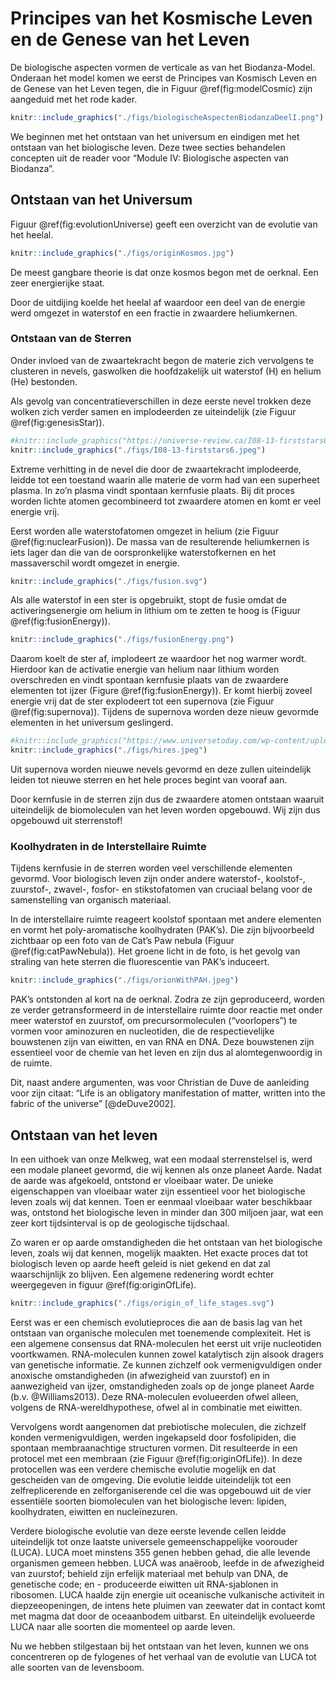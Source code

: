 # Principes van het Kosmische Leven en de Genese van het Leven

De biologische aspecten vormen de verticale as van het Biodanza-Model. Onderaan het model komen we eerst de Principes van Kosmisch Leven en de Genese van het Leven tegen, die in Figuur \@ref(fig:modelCosmic) zijn aangeduid met het rode kader. 

```r
knitr::include_graphics("./figs/biologischeAspectenBiodanzaDeelI.png")
```

We beginnen met het ontstaan van het universum en eindigen met het ontstaan van het biologische leven. Deze twee secties behandelen concepten uit de reader voor "Module IV: Biologische aspecten van Biodanza". 

## Ontstaan van het Universum

Figuur \@ref(fig:evolutionUniverse) geeft een overzicht van de evolutie van het heelal. 

```r
knitr::include_graphics("./figs/originKosmos.jpg")
```

De meest gangbare theorie is dat onze kosmos begon met de oerknal. Een zeer energierijke staat.

Door de uitdijing koelde het heelal af waardoor een deel van de energie werd omgezet in waterstof en een fractie in zwaardere heliumkernen.


### Ontstaan van de Sterren

Onder invloed van de zwaartekracht begon de materie zich vervolgens te clusteren in nevels, gaswolken die hoofdzakelijk uit waterstof (H) en helium (He) bestonden.

Als gevolg van concentratieverschillen in deze eerste nevel trokken deze wolken zich verder samen en implodeerden ze uiteindelijk (zie Figuur \@ref(fig:genesisStar)). 

```r
#knitr::include_graphics("https://universe-review.ca/I08-13-firststars6.jpg")
knitr::include_graphics("./figs/I08-13-firststars6.jpeg")
```


Extreme verhitting in de nevel die door de zwaartekracht implodeerde, leidde tot een toestand waarin alle materie de vorm had van een superheet plasma. In zo'n plasma vindt spontaan kernfusie plaats. Bij dit proces worden lichte atomen gecombineerd tot zwaardere atomen en komt er veel energie vrij.

Eerst worden alle waterstofatomen omgezet in helium (zie Figuur \@ref(fig:nuclearFusion)). De massa van de resulterende heliumkernen is iets lager dan die van de oorspronkelijke waterstofkernen en het massaverschil wordt omgezet in energie. 

```r
knitr::include_graphics("./figs/fusion.svg")
```

Als alle waterstof in een ster is opgebruikt, stopt de fusie omdat de activeringsenergie om helium in lithium om te zetten te hoog is (Figuur \@ref(fig:fusionEnergy)).

```r
knitr::include_graphics("./figs/fusionEnergy.png")
```

Daarom koelt de ster af, implodeert ze waardoor het nog warmer wordt. Hierdoor kan de activatie energie van helium naar lithium worden overschreden en vindt spontaan kernfusie plaats van de zwaardere elementen tot ijzer (Figure \@ref(fig:fusionEnergy)). Er komt hierbij zoveel energie vrij dat de ster explodeert tot een supernova (zie Figuur \@ref(fig:supernova)). Tijdens de supernova worden deze nieuw gevormde elementen in het universum geslingerd.

```r
#knitr::include_graphics("https://www.universetoday.com/wp-content/uploads/2020/04/hires.jpg")
knitr::include_graphics("./figs/hires.jpeg")
```

Uit supernova worden nieuwe nevels gevormd en deze zullen uiteindelijk leiden tot nieuwe sterren en het hele proces begint van vooraf aan.

Door kernfusie in de sterren zijn dus de zwaardere atomen ontstaan waaruit uiteindelijk de biomoleculen van het leven worden opgebouwd. Wij zijn dus opgebouwd uit sterrenstof!

\newpage 

### Koolhydraten in de Interstellaire Ruimte

Tijdens kernfusie in de sterren worden veel verschillende elementen gevormd. Voor biologisch leven zijn onder andere waterstof-, koolstof-, zuurstof-, zwavel-, fosfor- en stikstofatomen van cruciaal belang voor de samenstelling van organisch materiaal.

In de interstellaire ruimte reageert koolstof spontaan met andere elementen en vormt het poly-aromatische koolhydraten (PAK's). Die zijn bijvoorbeeld zichtbaar op een foto van de Cat's Paw nebula (Figuur  \@ref(fig:catPawNebula)).  Het groene licht in de foto, is het gevolg van straling van hete sterren die fluorescentie van PAK's induceert. 

```r
knitr::include_graphics("./figs/orionWithPAH.jpeg")
```    

PAK’s ontstonden al kort na de oerknal. Zodra ze zijn geproduceerd, worden ze verder getransformeerd in de interstellaire ruimte door reactie met onder meer waterstof en zuurstof, om precursormoleculen ("voorlopers") te vormen voor aminozuren en nucleotiden, die de respectievelijke bouwstenen zijn van eiwitten, en van RNA en DNA. Deze bouwstenen zijn essentieel voor de chemie van het leven en zijn dus al alomtegenwoordig in de ruimte.

Dit, naast andere argumenten, was voor Christian de Duve de aanleiding voor zijn citaat: "Life is an obligatory manifestation of matter, written into the fabric of the universe" [@deDuve2002].  


## Ontstaan van het leven

In een uithoek van onze Melkweg, wat een modaal sterrenstelsel is, werd een modale planeet gevormd, die wij kennen als onze planeet Aarde. Nadat de aarde was afgekoeld, ontstond er vloeibaar water. De unieke eigenschappen van vloeibaar water zijn essentieel voor het biologische leven zoals wij dat kennen. Toen er eenmaal vloeibaar water beschikbaar was, ontstond het biologische leven in minder dan 300 miljoen jaar, wat een zeer kort tijdsinterval is op de geologische tijdschaal.

Zo waren er op aarde omstandigheden die het ontstaan van het biologische leven, zoals wij dat kennen, mogelijk maakten. Het exacte proces dat tot biologisch leven op aarde heeft geleid is niet gekend en dat zal waarschijnlijk zo blijven. Een algemene redenering wordt echter weergegeven in figuur \@ref(fig:originOfLife).

```r
knitr::include_graphics("./figs/origin_of_life_stages.svg")
```  

Eerst was er een chemisch evolutieproces die aan de basis lag van het ontstaan van organische moleculen met toenemende complexiteit. Het is een algemene consensus dat RNA-moleculen het eerst uit vrije nucleotiden voortkwamen. RNA-moleculen kunnen zowel katalytisch zijn alsook dragers van genetische informatie. Ze kunnen zichzelf ook vermenigvuldigen onder anoxische omstandigheden (in afwezigheid van zuurstof) en in aanwezigheid van ijzer, omstandigheden zoals op de jonge planeet Aarde (b.v. @Williams2013). Deze RNA-moleculen evolueerden ofwel alleen, volgens de RNA-wereldhypothese, ofwel al in combinatie met eiwitten.

Vervolgens wordt aangenomen dat prebiotische moleculen, die zichzelf konden vermenigvuldigen, werden ingekapseld door fosfolipiden, die spontaan membraanachtige structuren vormen. Dit resulteerde in een protocel met een membraan (zie Figuur \@ref(fig:originOfLife)).
In deze protocellen was een verdere chemische evolutie mogelijk en dat gescheiden van de omgeving. Die evolutie leidde uiteindelijk tot een zelfreplicerende en zelforganiserende cel die was opgebouwd uit de vier essentiële soorten biomoleculen van het biologische leven: lipiden, koolhydraten, eiwitten en nucleïnezuren. 

Verdere biologische evolutie van deze eerste levende cellen leidde uiteindelijk tot onze laatste universele gemeenschappelijke voorouder (LUCA). LUCA moet minstens 355 genen hebben gehad, die alle levende organismen gemeen hebben. LUCA was anaëroob, leefde in de afwezigheid van zuurstof; behield zijn erfelijk materiaal met behulp van DNA, de genetische code; en - produceerde eiwitten uit RNA-sjablonen in ribosomen. LUCA haalde zijn energie uit oceanische vulkanische activiteit in diepzeeopeningen, de intens hete pluimen van zeewater dat in contact komt met magma dat door de oceaanbodem uitbarst. En uiteindelijk evolueerde LUCA naar alle soorten die momenteel op aarde leven.

Nu we hebben stilgestaan bij het ontstaan van het leven, kunnen we ons concentreren op de fylogenes of het verhaal van de evolutie van LUCA tot alle soorten van de levensboom.  
